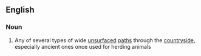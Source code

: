 ==English==

===Noun===
{{wikipedia}}
{{en-noun|sg=[[green]] [[lane]]}}

#{{UK}} Any of several types of wide [[unsurfaced]] [[path]]s through the [[countryside]], especially ancient ones once used for herding animals